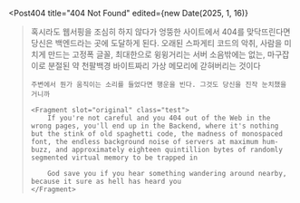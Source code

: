
<Post404
	title="404 Not Found"
	edited={new Date(2025, 1, 16)}
>
<Blockquote>
	혹시라도 웹서핑을 조심히 하지 않다가 엉뚱한 사이트에서 404를 맞닥뜨린다면 당신은 백엔드라는 곳에 도달하게 된다. 오래된 스파게티 코드의 악취, 사람을 미치게 만드는 고정폭 글꼴, 최대한으로 윙윙거리는 서버 소음밖에는 없는, 마구잡이로 분절된 약 천팔백경 바이트짜리 가상 메모리에 갇혀버리는 것이다

	주변에서 뭔가 움직이는 소리를 들었다면 행운을 빈다. 그것도 당신을 진작 눈치챘을 거니까

	<Fragment slot="original" class="test">
		If you're not careful and you 404 out of the Web in the wrong pages, you'll end up in the Backend, where it's nothing but the stink of old spaghetti code, the madness of monospaced font, the endless background noise of servers at maximum hum-buzz, and approximately eighteen quintillion bytes of randomly segmented virtual memory to be trapped in

		God save you if you hear something wandering around nearby, because it sure as hell has heard you
	</Fragment>
</Blockquote>
</Post404>